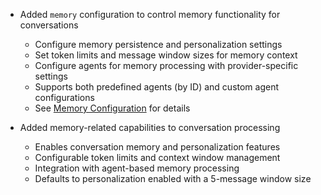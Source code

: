 - Added `memory` configuration to control memory functionality for conversations
  - Configure memory persistence and personalization settings
  - Set token limits and message window sizes for memory context
  - Configure agents for memory processing with provider-specific settings
  - Supports both predefined agents (by ID) and custom agent configurations
  - See [Memory Configuration](/docs/configuration/librechat_yaml/object_structure/memory) for details

- Added memory-related capabilities to conversation processing
  - Enables conversation memory and personalization features
  - Configurable token limits and context window management
  - Integration with agent-based memory processing
  - Defaults to personalization enabled with a 5-message window size
